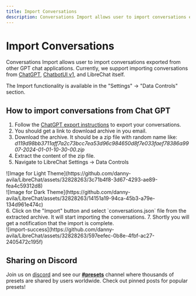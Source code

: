 ```yaml
---
title: Import Conversations
description: Conversations Import allows user to import conversations exported from other GPT chat applications. Currently, we support importing conversations from ChatGPT, ChatbotUI v1, and LibreChat itself.  
---
```

# Import Conversations

Conversations Import allows user to import conversations exported from other GPT chat applications. Currently, we support importing conversations from [ChatGPT](https://chatgpt.com/), [ChatbotUI v1](https://github.com/mckaywrigley/chatbot-ui/tree/b865b0555f53957e96727bc0bbb369c9eaecd83b?tab=readme-ov-file#legacy-code), and LibreChat itself.

The Import functionality is available in the "Settings" -> "Data Controls" section.

## How to import conversations from Chat GPT

1. Follow the [ChatGPT export instructions](https://help.openai.com/en/articles/7260999-how-do-i-export-my-chatgpt-history-and-data) to export your conversations.
2. You should get a link to download archive in you email.
3. Download the archive. It should be a zip file with random name like: _d119d98bb3711aff7a2c73bcc7ea53d96c984650d8f7e033faef78386a9907-2024-01-01-10-30-00.zip_
4. Extract the content of the zip file.
5. Navigate to LibreChat Settings -> Data Controls
<div style={{padding: "20px", display: "flex", justifyContent: "center", alignItems: "center", flexDirection: "column"}}>
  <div className="image-light-theme">
    ![Image for Light Theme](https://github.com/danny-avila/LibreChat/assets/32828263/3c71b4f8-3d67-4293-ae89-fea4c59312d8)
  </div>

  <div className="image-dark-theme">
    ![Image for Dark Theme](https://github.com/danny-avila/LibreChat/assets/32828263/14151a19-94ca-45b3-a79e-134d961e474c)
  </div>
</div>
6. Click on the "Import" button and select `conversations.json` file from the extracted archive. It will start importing the conversations.
7. Shortly you will get a notification that the import is complete.
<div style={{padding: "20px", display: "flex", justifyContent: "center", alignItems: "center", flexDirection: "column"}}>
    ![import-success](https://github.com/danny-avila/LibreChat/assets/32828263/597eefec-0b8e-4fbf-ac27-2405472c195f)
</div>


## Sharing on Discord

Join us on [discord](https://discord.librechat.ai) and see our **[#presets](https://discord.com/channels/1086345563026489514/1093249324797935746)** channel where thousands of presets are shared by users worldwide. Check out pinned posts for popular presets!